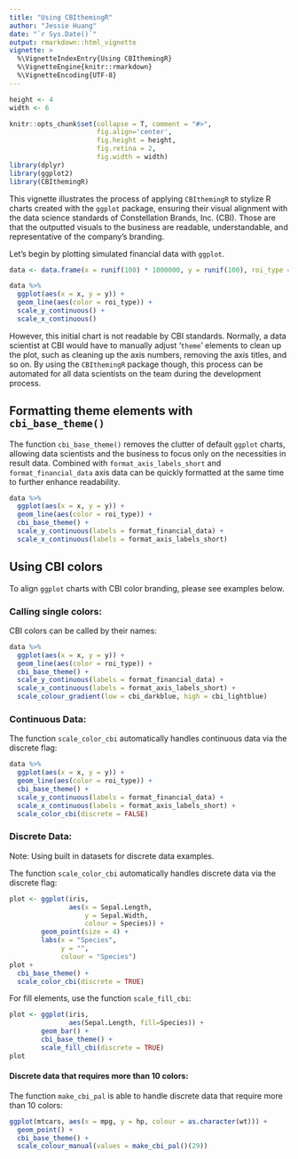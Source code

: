```yaml
---
title: "Using CBIthemingR"
author: "Jessie Huang"
date: "`r Sys.Date()`"
output: rmarkdown::html_vignette
vignette: >
  %\VignetteIndexEntry{Using CBIthemingR}
  %\VignetteEngine{knitr::rmarkdown}
  %\VignetteEncoding{UTF-8}
---
```


```r
height <- 4
width <- 6

knitr::opts_chunk$set(collapse = T, comment = "#>", 
                      fig.align='center',
                      fig.height = height,
                      fig.retina = 2,
                      fig.width = width)
library(dplyr)
library(ggplot2)
library(CBIthemingR)
```

This vignette illustrates the process of applying `CBIthemingR` to stylize R charts created with the `ggplot` package, ensuring their visual alignment with the data science standards of Constellation Brands, Inc. (CBI). Those are that the outputted visuals to the business are readable, understandable, and representative of the company's branding. 

Let's begin by plotting simulated financial data with `ggplot`.

```r
data <- data.frame(x = runif(100) * 1000000, y = runif(100), roi_type = sample(1:2, 100, replace = T))
```

```r
data %>%
  ggplot(aes(x = x, y = y)) + 
  geom_line(aes(color = roi_type)) +
  scale_y_continuous() +
  scale_x_continuous()
```

However, this initial chart is not readable by CBI standards. Normally, a data scientist at CBI would have to manually adjust '`theme`' elements to clean up the plot, such as cleaning up the axis numbers, removing the axis titles, and so on. By using the `CBIthemingR` package though, this process can be automated for all data scientists on the team during the development process. 

\newpage 
## Formatting theme elements with `cbi_base_theme()`

The function `cbi_base_theme()` removes the clutter of default `ggplot` charts, allowing data scientists and the business to focus only on the necessities in result data. Combined with `format_axis_labels_short` and `format_financial_data` axis data can be quickly formatted at the same time to further enhance readability.

```r
data %>%
  ggplot(aes(x = x, y = y)) + 
  geom_line(aes(color = roi_type)) +
  cbi_base_theme() +
  scale_y_continuous(labels = format_financial_data) +
  scale_x_continuous(labels = format_axis_labels_short)
```

## Using CBI colors

To align `ggplot` charts with CBI color branding, please see examples below.  

### Calling single colors:

CBI colors can be called by their names:
```r
data %>%
  ggplot(aes(x = x, y = y)) + 
  geom_line(aes(color = roi_type)) +
  cbi_base_theme() +
  scale_y_continuous(labels = format_financial_data) +
  scale_x_continuous(labels = format_axis_labels_short) +
  scale_colour_gradient(low = cbi_darkblue, high = cbi_lightblue)
```


### Continuous Data:

The function `scale_color_cbi` automatically handles continuous data via the discrete flag:
```r
data %>%
  ggplot(aes(x = x, y = y)) + 
  geom_line(aes(color = roi_type)) +
  cbi_base_theme() +
  scale_y_continuous(labels = format_financial_data) +
  scale_x_continuous(labels = format_axis_labels_short) +
  scale_color_cbi(discrete = FALSE)
```

### Discrete Data:
Note: Using built in datasets for discrete data examples.  

The function `scale_color_cbi` automatically handles discrete data via the discrete flag: 
```r
plot <- ggplot(iris,
               aes(x = Sepal.Length,
                   y = Sepal.Width,
                   colour = Species)) +
        geom_point(size = 4) +
        labs(x = "Species",
             y = "",
             colour = "Species")
plot + 
  cbi_base_theme() +
  scale_color_cbi(discrete = TRUE)
```

For fill elements, use the function `scale_fill_cbi`:
```r
plot <- ggplot(iris,
               aes(Sepal.Length, fill=Species)) +
        geom_bar() +
        cbi_base_theme() +
        scale_fill_cbi(discrete = TRUE)
plot
```

#### Discrete data that requires more than 10 colors:

The function `make_cbi_pal` is able to handle discrete data that require more than 10 colors:
```r
ggplot(mtcars, aes(x = mpg, y = hp, colour = as.character(wt))) +
  geom_point() +
  cbi_base_theme() +
  scale_colour_manual(values = make_cbi_pal()(29))
```

